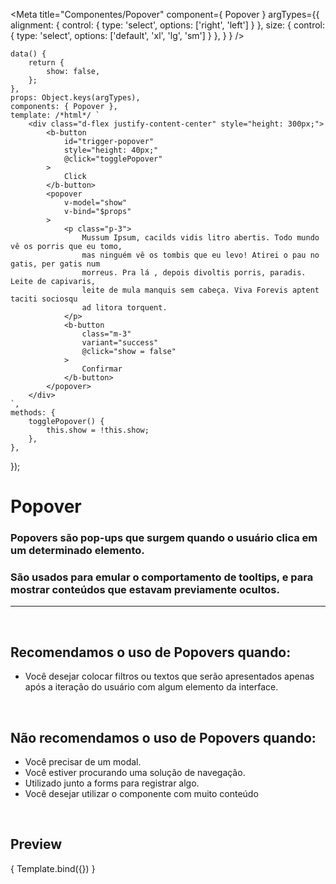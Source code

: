
<Meta
	title="Componentes/Popover"
	component={ Popover }
	argTypes={{
		alignment: { control: { type: 'select', options: ['right', 'left'] } },
		size: { control: { type: 'select', options: ['default', 'xl', 'lg', 'sm'] } },
	}
}
/>

	data() {
		return {
			show: false,
		};
	},
	props: Object.keys(argTypes),
	components: { Popover },
	template: /*html*/ `
		<div class="d-flex justify-content-center" style="height: 300px;">
			<b-button
				id="trigger-popover"
				style="height: 40px;"
				@click="togglePopover"
			>
				Click
			</b-button>
			<popover
				v-model="show"
				v-bind="$props"
			>
				<p class="p-3">
					Mussum Ipsum, cacilds vidis litro abertis. Todo mundo vê os porris que eu tomo,
					mas ninguém vê os tombis que eu levo! Atirei o pau no gatis, per gatis num
					morreus. Pra lá , depois divoltis porris, paradis. Leite de capivaris,
					leite de mula manquis sem cabeça. Viva Forevis aptent taciti sociosqu
					ad litora torquent.
				</p>
				<b-button
					class="m-3"
					variant="success"
					@click="show = false"
				>
					Confirmar
				</b-button>
			</popover>
		</div>
	`,
	methods: {
		togglePopover() {
			this.show = !this.show;
		},
	},
});


# Popover

### Popovers são pop-ups que surgem quando o usuário clica em um determinado elemento.
### São usados para emular o comportamento de tooltips, e para mostrar conteúdos que estavam previamente ocultos.
---
<br />

## Recomendamos o uso de Popovers quando:
- Você desejar colocar filtros ou textos que serão apresentados apenas após a iteração do usuário com algum elemento da interface.

<br />

## Não recomendamos o uso de Popovers quando:
- Você precisar de um modal.
- Você estiver procurando uma solução de navegação.
- Utilizado junto a forms para registrar algo.
- Você desejar utilizar o componente com muito conteúdo

<br />

## Preview

<Canvas>
	<Story
		name="Popover"
		args={{
			alignment: 'left',
			size: 'lg',
			noCloseOnBackdrop: false,
			noCloseOnEsc: false,
			target: 'trigger-popover',
		}}
	>
		{ Template.bind({}) }
	</Story>
</Canvas>

<ArgsTable story="Popover" />